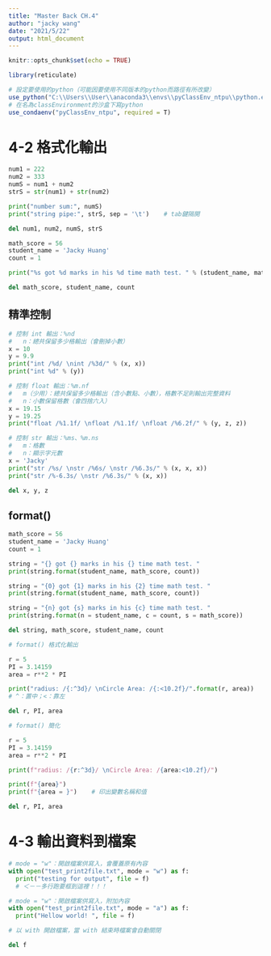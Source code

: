 ```yaml
---
title: "Master Back CH.4"
author: "jacky wang"
date: "2021/5/22"
output: html_document
---
```


```r
knitr::opts_chunk$set(echo = TRUE)

library(reticulate)

# 設定要使用的python（可能因要使用不同版本的python而路徑有所改變）
use_python("C:\\Users\\User\\anaconda3\\envs\\pyClassEnv_ntpu\\python.exe", required = T)
# 在名為classEnvironment的沙盒下寫python
use_condaenv("pyClassEnv_ntpu", required = T)
```



# 4-2 格式化輸出

```python

num1 = 222
num2 = 333
numS = num1 + num2
strS = str(num1) + str(num2)

print("number sum:", numS)
print("string pipe:", strS, sep = '\t')    # tab鍵隔開

del num1, num2, numS, strS
```

```python

math_score = 56
student_name = 'Jacky Huang'
count = 1

print("%s got %d marks in his %d time math test. " % (student_name, math_score, count))

del math_score, student_name, count
```

## 精準控制

```python

# 控制 int 輸出：%nd
#   n：總共保留多少格輸出（會刪掉小數）
x = 10
y = 9.9
print("int /%d/ \nint /%3d/" % (x, x))
print("int %d" % (y))

# 控制 float 輸出：%m.nf
#   m（少用）：總共保留多少格輸出（含小數點、小數），格數不足則輸出完整資料
#   n：小數保留格數（會四捨六入）
x = 19.15
y = 19.25
print("float /%1.1f/ \nfloat /%1.1f/ \nfloat /%6.2f/" % (y, z, z))

# 控制 str 輸出：%ms、%m.ns
#   m：格數
#   n：顯示字元數
x = 'Jacky'
print("str /%s/ \nstr /%6s/ \nstr /%6.3s/" % (x, x, x))
print("str /%-6.3s/ \nstr /%6.3s/" % (x, x))

del x, y, z
```

## format() 

```python

math_score = 56
student_name = 'Jacky Huang'
count = 1

string = "{} got {} marks in his {} time math test. "
print(string.format(student_name, math_score, count))

string = "{0} got {1} marks in his {2} time math test. "
print(string.format(student_name, math_score, count))

string = "{n} got {s} marks in his {c} time math test. "
print(string.format(n = student_name, c = count, s = math_score))

del string, math_score, student_name, count
```

```python

# format() 格式化輸出

r = 5
PI = 3.14159
area = r**2 * PI

print("radius: /{:^3d}/ \nCircle Area: /{:<10.2f}/".format(r, area))
# ^：置中；<：靠左

del r, PI, area
```


```python

# format() 簡化

r = 5
PI = 3.14159
area = r**2 * PI

print(f"radius: /{r:^3d}/ \nCircle Area: /{area:<10.2f}/")

print(f"{area}")
print(f"{area = }")    # 印出變數名稱和值

del r, PI, area
```



# 4-3 輸出資料到檔案

```python

# mode = "w"：開啟檔案供寫入，會覆蓋原有內容
with open("test_print2file.txt", mode = "w") as f: 
  print("testing for output", file = f)
  # ＜－－多行跑要框到這裡！！！

# mode = "w"：開啟檔案供寫入，附加內容
with open("test_print2file.txt", mode = "a") as f: 
  print("Hellow world! ", file = f)

# 以 with 開啟檔案，當 with 結束時檔案會自動關閉

del f
```



